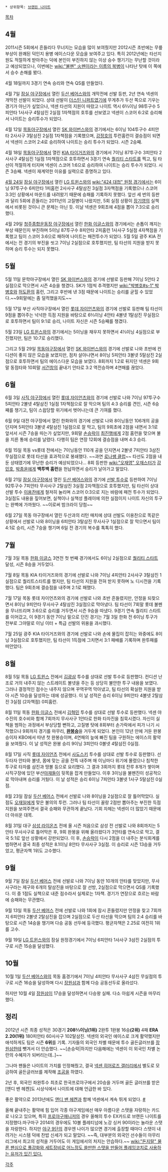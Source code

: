  * 상위항목: [[브랜든 나이트]]

[[목차]]
== 4월 ==
2011시즌 5회에서 흔들리다 무너지는 모습을 많이 보여줬지만 2012시즌 초반에는 무릎 부상이 완쾌된 덕인지 용병 에이스다운 모습을 보여주고 있다. 특히 2012년에는 타선지원도 적절하게 받아주는 덕에 본인이 부진하지 않는 이상 승수 챙기기는 무난할 것이라고 예상되었으나, 이번에는 [[wiki:"불펜" 火펜이라는 이름의 복병]]이 나타난 탓에 이 쪽에서 승수 손해를 봤다.

4월 18일까지 3경기 연속 승리와 연속 QS를 만들었다.

4월 7일 [[잠실 야구장]]에서 열린 [[두산 베어스]]와의 개막전에 선발 등판, 2년 연속 넥센의 개막전 선발이 되었다. 상대 선발이 [[더스틴 니퍼트]]였기에 무게추가 두산 쪽으로 기우는 경기가 아닌가 싶었으나, 넥센 타선의 지원이 따랐고 나이트 역시 6⅔이닝 98투구수 5피안타 1사사구 4탈삼진 2실점 1자책점의 호투를 선보였고 넥센이 스코어 6:2로 승리해서 나이트는 승리투수가 되었다. 

4월 12일 [[목동야구장]]에서 열린 [[SK 와이번스]]와의 경기에서는 6이닝 104투구수 4피안타 2사사구 3탈삼진 2실점 1자책점을 기록했으며, [[강정호]]의 투런홈런이 결승점이 되면서 넥센이 스코어 2:4로 승리하여 나이트는 승리 투수가 되었다. 시즌 2승째. 

4월 18일 [[목동야구장]]에서 열린 [[KIA 타이거즈]]와의 경기에서 7이닝 87투구수 3피안타 2사사구 4탈심진 1실점 1자책점으로 호투하면서 3경기 연속 [[퀄리티 스타트]]를 찍고, 팀 타선이 적절하게 터지며 넥센이 스코어 1:6으로 승리하여 나이트는 승리 투수가 되었다. 시즌 3승째. 넥센이 재계약한 이유를 실력으로 증명하고 있다.

[[4월 24일]] [[잠실 야구장]]에서 열린 [[LG 트윈스]]와의 [[wiki:"424 대첩" 원정 경기]]에서는 6이닝 97투구수 6피안타 1피홈런 2사사구 4탈삼진 3실점 3자책점을 기록했으나 스코어 3:3인 상황에서 마운드를 내려왔기 때문에 승패를 기록하지 못했다. 앞선 세 번의 등판과 달리 5회에 흔들리는 2011년의 고질병이 나왔지만, 5회 실점 상황이 [[장기영]]의 실책에서 비롯된 것이니 큰 문제는 아닌 듯. 이날 넥센은 9회초에 4점을 뽑아 7:3으로 승리했다.

4월 29일 [[청주종합운동장 야구장]]에서 열린 [[한화 이글스]]와의 경기에서는 손톱이 깨지는 부상 때문인지 부진하며 5이닝 87투구수 8피안타 2피홈런 1사사구  5실점 4자책점을 기록했고 팀이 스코어 3:6으로 패하여 나이트는 패전투수가 되었다. 5월 5일 광주 KIA 전에서는 전 경기의 부진을 씻고 7이닝 2실점으로 호투했지만, 팀 타선의 지원을 받지 못하며 승리 투수는 되지 못했다.

== 5월 ==
5월 11일 문학야구장에서 열린 [[SK 와이번스]]와의 경기에 선발로 등판해 7이닝 5안타 2실점으로 막으면서 시즌 4승을 챙겼다. SK가 1점씩 추격했지만 [[wiki:"박병호#s-1" 박병호]]와 [[허도환]]의 홈런, 그리고 후반에 낸 3점 때문에 나이트는 승리를 굳힐 수 있었다.~~9회말에는 좀 덜컥했을지도~~ 

5월 17일 부산 사직야구장에서 열린 [[롯데 자이언츠]]와의 경기에 선발로 등판해 팀 타선이 9점을 뽑아주는 넉넉한 득점 지원을 바탕으로 6⅔이닝 4안타 4볼넷 1탈삼진 무실점으로 호투하면서 팀이 9:1로 승리, 나이트 자신은 시즌 5승째를 챙겼다. 

5월 23일 [[LG 트윈스]]와의 경기에서는 5이닝을 채우지 못하면서 4⅓이닝 4실점으로 부진했지만, 팀은 10:7로 승리했다. 

그리고 5월 29일 [[목동야구장]]에서 열린 [[SK 와이번스]]와의 경기에 선발로 나와 초반에 컨디션이 좋지 않은 모습을 보였지만, 점차 살아나면서 8이닝 5피안타 3볼넷 5탈삼진 2실점으로 호투하면서 팀의 에이스다운 모습을 보였다. 8회까지 1:2로 뒤지던 넥센은 9회말 동점타와 10회말 [[서건창]]의 끝내기 안타로 3:2 역전승하며 4연패를 끊었다. 

== 6월 ==
6월 3일 [[사직 야구장]]에서 열린 [[롯데 자이언츠]]와의 경기에 선발로 나와 7이닝 97투구수 5피안타 2볼넷 4탈삼진 1실점 1자책점으로 잘 막으며 팀의 4:3 승리를 견인, 시즌 6승 째를 챙기고, 팀이 스윕당할 위기에서 벗어나는데 큰 기여를 했다.

6월 9일 대전 야구장에서 열린 한화와의 경기에 선발로 나와 8이닝동안 106개의 공을 던지며 5피안타 3볼넷 4탈삼진 1실점으로 잘 막고, 팀의 9회초에 2점을 내면서 3:1로 앞서서 시즌 7승을 따는가 싶었지만, 9회말 [[손승락]]이 [[최진행]]에게 2점 홈런을 맞으며 불을 지른 통에 승리를 날렸다. 다행히 팀은 연장 12회에 결승점을 내며 4:3 승리.

6월 15일 목동 vs롯데 전에서는 7이닝동안 110개 공을 던지면서 2볼넷 7피안타 3삼진 무실점으로 롯데 타선을 효과적으로 봉쇄했다. ~~과연 [[로나쌩 클럽]]~~ 타선도 2점을 내 둔 상태였기에 무난한 승리가 예상되었으나… 8회 등판한 [[wiki:"오재영" 오재스터]]가 [[강민호]], [[박종윤]]에게 '''백투백 홈런'''을 헌납하면서 승리가 날아가고 말았다.

6월 21일 [[잠실 야구장]]에서 열린 [[두산 베어스]]와의 경기에 [[선발 투수]]로 등판하여 7이닝 92투구수 7피안타 무사사구 2탈삼진 3실점 2자책점으로 호투했지만, 팀 타선이 상대 선발 투수 [[이용찬]]에게 철저히 눌리며 스코어 0:3으로 지는 바람에 패전 투수가 되었다. 3실점도 내용을 짚어보면, 실책이나 실책성 플레이에 의한 실점이지 나이트 자신의 투구는 완벽에 가까웠다. ~~이로써 밤크라이 당첨~~

6월 27일 목동 야구장에서 열린 두산과의 리턴 매치에 상대 선발도 이용찬으로 똑같은 상황에서 선발로 나와 8이닝을 6피안타 3탈삼진 무사사구 1실점으로 잘 막으면서 팀이 4:1로 승리, 시즌 7승을 챙기며 6일 전 경기의 복수를 톡톡히 했다. 

== 7월 ==
7월 3일 목동 [[한화 이글스]] 3연전 첫 번째 경기에서도 6이닝 2실점으로 [[퀄리티 스타트]] 달성, 시즌 8승을 거두었다.

7월 8일 목동 KIA 타이거즈와의 경기에 선발로 나와 7이닝 4피안타 2사사구 3탈삼진 1실점으로 퀄리트스타트를 했지만, 팀 타선의 지원을 전혀 받지 못하며 노 디시전을 기록했다. 팀은 9회초에 결승점을 내주며 2:1로 패했다.

7월 17일 목동 롯데 자이언츠와의 경기에 선발로 나와 초반 흔들렸지만, 안정을 되찾으면서 8이닝 9피안타 무사사구 4탈삼진 3실점으로 막아냈다. 팀 타선이 7회말 롯데 불펜을 무너뜨리며 3:6으로 승리를 거두면서 시즌 9승을 따냈다. 9경기 연속 퀄리티 스타트를 이어갔고, 이 9경기 동안 7이닝 밑으로 던진 경기는 7월 3일 한화 전 6이닝 투구가 전부로 그야말로 이닝 이터 + 특급 선발의 위용을 과시했다.

7월 25일 광주 KIA 타이거즈와의 경기에 선발로 나와 손에 물집이 잡히는 와중에도 8이닝 3실점으로 호투했지만, 팀 타선이 1득점에 그치면서 3:1 패배를 기록하며 완투패를 떠안았다.

== 8월 ==
8월 5일 목동 [[LG 트윈스]] 전에서 [[김광삼]] 투수를 상대로 선발 투수로 등판했다. 컨디션 난조로 거의 내주지 않는 스트레이트 볼넷을 주는 등 상당히 불안한 투구 내용을 보였다. 그러나 결정적인 점수는 내주지 않으며 꾸역꾸역 막아냈고, 팀 타선의 확실한 지원을 받아 시즌 10승을 달성하는 데에 성공했다.
이 날 성적은 승리 6이닝 9피안타 4볼넷 2탈삼진 3실점 (2자책점) 0피홈런.

8월 11일 목동 [[한화 이글스]] 전에서 [[김혁민]] 투수를 상대로 선발 투수로 등판했다. 넥센 야수진의 호수비와 함께 7회까지 무사사구 1안타로 한화 타자진을 침묵시켰다. 자신이 실책을 범하는 과정에서 부상당할 뻔하고, 고질병 탓에 8회부터 손가락에서 피가 나기 시작했으나 9회까지 경기를 마무리, '''[[완봉승]]'''을 거두게 되었다. 본인이 12년 만에 거둔 완봉승이자 KBO에서 따낸 첫 완봉승이며, 4연패의 늪에 빠진 팀을 구원하는 에이스의 활약을 보여줬다.
이 날 성적은 완봉 승리 9이닝 3피안타 0볼넷 4탈삼진 0실점.

8월 17일 사직 [[롯데 자이언츠]] 전에서 [[사도스키]] 투수를 상대로 선발 투수로 등판했다. 선두타자 안타와 볼넷, 몸에 맞는 공을 잔뜩 내주며 매 이닝마다 위기에 몰렸으나 침착한 투구로 타자를 삼진과 땅볼 등으로 요리했다. 그 결과 3회까지 롯데 잔루 8개가 쌓이며 사직구장에 있던 부산[[아재]]들이 뒷목을 잡게 만들었다. 이후 3이닝을 불펜진이 성공적으로 막아내며 승리를 거뒀다.
이 날 성적은 승리 6이닝 7피안타 3볼넷 1사구 5탈삼진 0실점.

8월 23일 잠실 [[두산 베어스]] 전에서 선발로 나와 8이닝을 2실점으로 잘 틀어막았다. 실점도 [[오재일]]에게 맞은 불의의 투런. 그러나 팀 타선이 꼴랑 2점만 뽑아주는 부진한 득점지원을 보여주면서 결국 승패와 무관하게 끝났다. 기회 자체는 넥센이 더 많았기 때문에 더 아쉬운 대목.

8월 31일 대구 [[삼성 라이온즈]] 전에 올 시즌 처음으로 삼성 전 선발로 나와 8회까지는 5안타 무사사구로 틀어막은 후, 9회 완봉을 위해 올라왔다가 3안타를 연속으로 막고, 결국 5:1로 앞선 상황에서 강판되었다. 이 후, [[손승락]]이 다시 2점을 더 내주는 분식회계를 범하면서 결국 최종 성적은 8.1이닝 8안타 무사사구 3실점. 이 승리로 시즌 13승을 거두었고, 평균자책 1위도 고수했다.

== 9월 ==
9월 7일 잠실 [[두산 베어스]] 전에 선발로 나와 7이닝 동안 10개의 안타를 맞았지만, 무사사구라는 제구와 6개의 탈삼진을 바탕으로 잘 선방, 2실점으로 막으면서 QS를 기록했다. 이 중 1점도 실책으로 내준 점수라서 실제로는 1자책. 경기가 연장으로 흐르는 바람에 승패와는 무관했다.

9월 13일 목동 [[두산 베어스]] 전에 선발로 나와 1회에 잠시 흔들렸지만 안정을 찾고 7회까지 6피안타 2볼넷 2탈삼진을 잡으며 2실점으로 두산 타선을 막으며 팀의 2:4 승리를 바탕으로 시즌 14승을 챙기며 다승 공동 선두에 등극했다. 평균자책은 2.25로 여전히 1위를 고수.  

9월 19일 [[LG 트윈스]]와의 잠실 원정경기에서 7이닝 6피안타 1사사구 3삼진 2실점의 투구로 시즌 15승을 달성했다.

== 10월 ==
10월 1일 [[두산 베어스]]와의 목동 홈경기에서 7이닝 4피안타 무사사구 4삼진 무실점의 투구로 시즌 16승을 달성하며 다시 [[장원삼]]과 함께 다승 공동선두로 올라섰다.

하지만 10월 4일 [[장원삼]]이 17승을 달성하면서 다승왕 실패. 다소 아쉽게 시즌을 마무리했다.

== 정리 ==
2012년 시즌 최종 성적은 30경기 '''208⅔이닝(1위)''' 2완투 1완봉 16승'''(2위)''' 4패 '''ERA 2.20(1위)''' 180피안타 60사사구 102탈삼진. 넥센의 외국인 에이스로 크게 활약했지만 애석하게도 팀은 시즌 '''6위'''를 기록. 기자들의 외국인 차별 때문에 투수 골든글러브를 [[장원삼]]한테 뺏겨서 더 안습했다. ~~[손승락|하지만 다음해에는 넥센이 이 외국인 차별 논란의 수혜자가 되버리는데..]~~

그나마 팬들은 나이트의 가치를 인정해줬고, 결국 [[넥센 히어로즈 갤러리]]에서 별도로 모금하여 골든글러브를 제작해 [[조공]]을 하였다.

2년 후, 외국인 좌완투수 최초로 한국프로야구에서 20승을 거두며 골든 글러브를 받은 [앤디 밴 헤켄]도 시상식에서 나이트에 대해 언급한 바 있다.

좋은 활약으로 2013년에도 [[앤디 밴 헤켄]]과 함께 넥센에서 계속 뛰게 되었다. [http://sports.news.naver.com/sports/index.nhn?category=baseball&ctg=news&mod=read&office_id=100&article_id=0000032623&m_url=%2Fcomment%2Fall.nhn%3Fgno%3Dnews100%2C0000032623 #]

올해 끝내주는 활약에 힘 입어 각종 야구게임에선 매우 아름다운 스탯을 자랑하는 카드로 나오고 있으며, 특히 [[프로야구매니저]]의 경우 올해의 투수 EX카드로 브랜든 나이트를 지정했다.마구마구 2014의 경우에도 10볼 플레티넘에 노강 싱커 90이라는 놀라운 스탯을 자랑한다. 하지만 [[야구 9단]]의 경우엔 나이가 많으면 경기에 출장할 때마다 스탯이 내려가는 시스템 덕에 찬밥 신세가 되고 말았다. ~~즉, 대부분의 외국인 선수들이 아무리 리그에서 최고의 성적을 거두어도 이 게임에서의 처지는 안습하다.~~ [[wiki:"돈지랄" 물론 팬심으로 풀강화와 세트장비로 어느정도 쓸만한 스탯을 만들어 플레잉코치로 사용하는 유저가 있긴 있다.]]

[[각주]]
